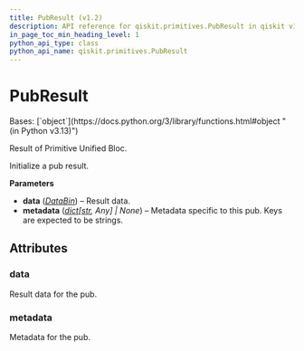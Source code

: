 ```yaml
---
title: PubResult (v1.2)
description: API reference for qiskit.primitives.PubResult in qiskit v1.2
in_page_toc_min_heading_level: 1
python_api_type: class
python_api_name: qiskit.primitives.PubResult
---
```


# PubResult

<Class id="qiskit.primitives.PubResult" isDedicatedPage={true} github="https://github.com/Qiskit/qiskit/tree/stable/1.2/qiskit/primitives/containers/pub_result.py#L24-L51" signature="qiskit.primitives.PubResult(data, metadata=None)" modifiers="class">
  Bases: [`object`](https://docs.python.org/3/library/functions.html#object "(in Python v3.13)")

  Result of Primitive Unified Bloc.

  Initialize a pub result.

  **Parameters**

  *   **data** ([*DataBin*](qiskit.primitives.DataBin "qiskit.primitives.DataBin")) – Result data.
  *   **metadata** ([*dict*](https://docs.python.org/3/library/stdtypes.html#dict "(in Python v3.13)")*\[*[*str*](https://docs.python.org/3/library/stdtypes.html#str "(in Python v3.13)")*, Any] | None*) – Metadata specific to this pub. Keys are expected to be strings.

  ## Attributes

  ### data

  <Attribute id="qiskit.primitives.PubResult.data">
    Result data for the pub.
  </Attribute>

  ### metadata

  <Attribute id="qiskit.primitives.PubResult.metadata">
    Metadata for the pub.
  </Attribute>
</Class>

